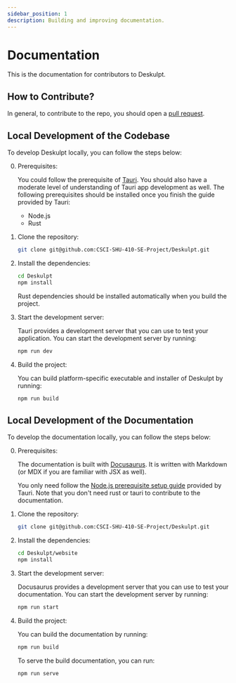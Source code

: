 ```yaml
---
sidebar_position: 1
description: Building and improving documentation.
---
```


# Documentation

This is the documentation for contributors to Deskulpt.

## How to Contribute?

In general, to contribute to the repo, you should open a [pull request](https://docs.github.com/en/pull-requests).

## Local Development of the Codebase

To develop Deskulpt locally, you can follow the steps below:

0. Prerequisites:

   You could follow the prerequisite of [Tauri](https://tauri.app/v1/guides/getting-started/prerequisites). You should also have a moderate level of understanding of Tauri app development as well. The following prerequisites should be installed once you finish the guide provided by Tauri:

   - Node.js
   - Rust

1. Clone the repository:

   ```bash
   git clone git@github.com:CSCI-SHU-410-SE-Project/Deskulpt.git
   ```

2. Install the dependencies:

   ```bash
   cd Deskulpt
   npm install
   ```

   Rust dependencies should be installed automatically when you build the project.

3. Start the development server:

   Tauri provides a development server that you can use to test your application. You can start the development server by running:

   ```bash
   npm run dev
   ```

4. Build the project:

   You can build platform-specific executable and installer of Deskulpt by running:

   ```bash
   npm run build
   ```

## Local Development of the Documentation

To develop the documentation locally, you can follow the steps below:

0. Prerequisites:

   The documentation is built with [Docusaurus](https://docusaurus.io/). It is written with Markdown (or MDX if you are familiar with JSX as well).

   You only need follow the [Node.js prerequisite setup guide](https://tauri.app/v1/guides/getting-started/prerequisites#nodejs) provided by Tauri. Note that you don't need rust or tauri to contribute to the documentation.

1. Clone the repository:

   ```bash
   git clone git@github.com:CSCI-SHU-410-SE-Project/Deskulpt.git
   ```

2. Install the dependencies:

   ```bash
   cd Deskulpt/website
   npm install
   ```

3. Start the development server:

   Docusaurus provides a development server that you can use to test your documentation. You can start the development server by running:

   ```bash
   npm run start
   ```

4. Build the project:

   You can build the documentation by running:

   ```bash
   npm run build
   ```

   To serve the build documentation, you can run:

   ```bash
   npm run serve
   ```
